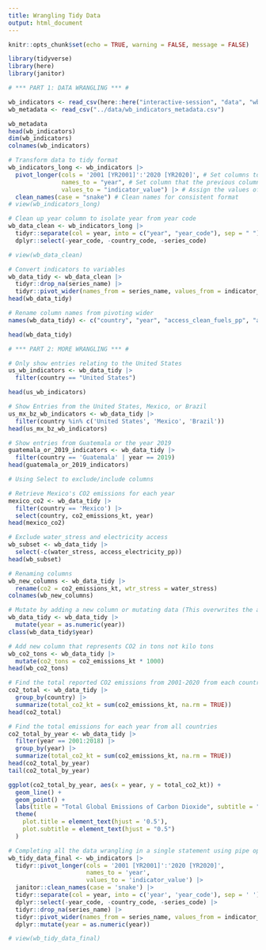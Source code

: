 ```yaml
---
title: Wrangling Tidy Data
output: html_document
---
```


```r
knitr::opts_chunk$set(echo = TRUE, warning = FALSE, message = FALSE)

library(tidyverse)
library(here)
library(janitor)
```

```r
# *** PART 1: DATA WRANGLING *** #

wb_indicators <- read_csv(here::here("interactive-session", "data", "wb_indicators.csv"), na = c("..", ""))
wb_metadata <- read_csv("../data/wb_indicators_metadata.csv")

wb_metadata
head(wb_indicators)
dim(wb_indicators)
colnames(wb_indicators)

# Transform data to tidy format
wb_indicators_long <- wb_indicators |>
  pivot_longer(cols = '2001 [YR2001]':'2020 [YR2020]', # Set columns to target for pivot function
               names_to = "year", # Set column that the previous column names are being transformed to
               values_to = "indicator_value") |> # Assign the values of those columns to a new single column
  clean_names(case = "snake") # Clean names for consistent format
# view(wb_indicators_long)

# Clean up year column to isolate year from year code
wb_data_clean <- wb_indicators_long |>
  tidyr::separate(col = year, into = c("year", "year_code"), sep = " ") |>
  dplyr::select(-year_code, -country_code, -series_code)

# view(wb_data_clean)

# Convert indicators to variables
wb_data_tidy <- wb_data_clean |>
  tidyr::drop_na(series_name) |>
  tidyr::pivot_wider(names_from = series_name, values_from = indicator_value)
head(wb_data_tidy)

# Rename column names from pivoting wider
names(wb_data_tidy) <- c("country", "year", "access_clean_fuels_pp", "access_electricity_pp", "co2_emissions_kt", "fossil_fuel_cons_pt", "water_stress")

head(wb_data_tidy)
```
```r
# *** PART 2: MORE WRANGLING *** #

# Only show entries relating to the United States
us_wb_indicators <- wb_data_tidy |>
  filter(country == "United States")

head(us_wb_indicators)

# Show Entries from the United States, Mexico, or Brazil
us_mx_bz_wb_indicators <- wb_data_tidy |>
  filter(country %in% c('United States', 'Mexico', 'Brazil'))
head(us_mx_bz_wb_indicators)

# Show entries from Guatemala or the year 2019
guatemala_or_2019_indicators <- wb_data_tidy |>
  filter(country == 'Guatemala' | year == 2019)
head(guatemala_or_2019_indicators)

# Using Select to exclude/include columns

# Retrieve Mexico's CO2 emissions for each year
mexico_co2 <- wb_data_tidy |>
  filter(country == 'Mexico') |>
  select(country, co2_emissions_kt, year)
head(mexico_co2)

# Exclude water_stress and electricity access
wb_subset <- wb_data_tidy |>
  select(-c(water_stress, access_electricity_pp))
head(wb_subset)

# Renaming columns
wb_new_columns <- wb_data_tidy |>
  rename(co2 = co2_emissions_kt, wtr_stress = water_stress)
colnames(wb_new_columns)

# Mutate by adding a new column or mutating data (This overwrites the actual column)
wb_data_tidy <- wb_data_tidy |>
  mutate(year = as.numeric(year))
class(wb_data_tidy$year)

# Add new column that represents CO2 in tons not kilo tons
wb_co2_tons <- wb_data_tidy |>
  mutate(co2_tons = co2_emissions_kt * 1000)
head(wb_co2_tons)

# Find the total reported CO2 emissions from 2001-2020 from each country
co2_total <- wb_data_tidy |>
  group_by(country) |>
  summarize(total_co2_kt = sum(co2_emissions_kt, na.rm = TRUE))
head(co2_total)

# Find the total emissions for each year from all countries
co2_total_by_year <- wb_data_tidy |>
  filter(year == 2001:2018) |>
  group_by(year) |>
  summarize(total_co2_kt = sum(co2_emissions_kt, na.rm = TRUE))
head(co2_total_by_year)
tail(co2_total_by_year)

ggplot(co2_total_by_year, aes(x = year, y = total_co2_kt)) +
  geom_line() +
  geom_point() +
  labs(title = "Total Global Emissions of Carbon Dioxide", subtitle = "(2001-2018)") + 
  theme(
    plot.title = element_text(hjust = '0.5'),
    plot.subtitle = element_text(hjust = "0.5")
  )

# Completing all the data wrangling in a single statement using pipe operators
wb_tidy_data_final <- wb_indicators |>
  tidyr::pivot_longer(cols = '2001 [YR2001]':'2020 [YR2020]',
                      names_to = 'year',
                      values_to = 'indicator_value') |>
  janitor::clean_names(case = 'snake') |>
  tidyr::separate(col = year, into = c('year', 'year_code'), sep = ' ') |>
  dplyr::select(-year_code, -country_code, -series_code) |>
  tidyr::drop_na(series_name) |>
  tidyr::pivot_wider(names_from = series_name, values_from = indicator_value) |>
  dplyr::mutate(year = as.numeric(year))

# view(wb_tidy_data_final)
```
